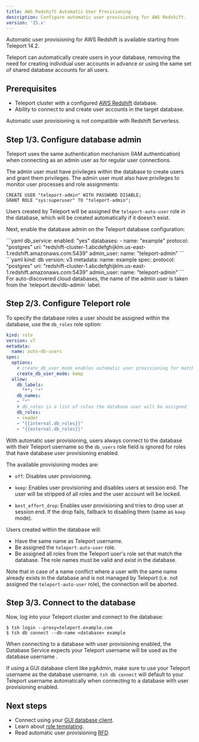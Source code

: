 ```yaml
---
title: AWS Redshift Automatic User Provisioning 
description: Configure automatic user provisioning for AWS Redshift.
version: '15.x'
---
```


<Accordion title="Version warning">
  Automatic user provisioning for AWS Redshift is available starting from
  Teleport 14.2.
</Accordion>

Teleport can automatically create users in your database, removing the need for
creating individual user accounts in advance or using the same set of shared
database accounts for all users.

## Prerequisites

- Teleport cluster with a configured [AWS Redshift](/database-access/guides/postgres-redshift) database.
- Ability to connect to and create user accounts in the target database.

<Note>
  Automatic user provisioning is not compatible with Redshift Serverless.
</Note>

## Step 1/3. Configure database admin

Teleport uses the same authentication mechanism (IAM authentication) when
connecting as an admin user as for regular user connections.

The admin user must have privileges within the database to create users and
grant them privileges. The admin user must also have privileges to monitor user
processes and role assignments:

```
CREATE USER "teleport-admin" WITH PASSWORD DISABLE;
GRANT ROLE "sys:superuser" TO "teleport-admin";
```

Users created by Teleport will be assigned the `teleport-auto-user` role in the
database, which will be created automatically if it doesn't exist.

Next, enable the database admin on the Teleport database configuration:

<Tabs>
  <Tab title="Static config">
    ```yaml
    db_service:
      enabled: "yes"
      databases:
      - name: "example"
        protocol: "postgres"
        uri: "redshift-cluster-1.abcdefghijklm.us-east-1.redshift.amazonaws.com:5439"
        admin_user:
          name: "teleport-admin"
    ```
  </Tab>

  <Tab title="Dynamic resource">
    ```yaml
    kind: db
    version: v3
    metadata:
      name: example
    spec:
      protocol: "postgres"
      uri: "redshift-cluster-1.abcdefghijklm.us-east-1.redshift.amazonaws.com:5439"
      admin_user:
        name: "teleport-admin"
    ```
  </Tab>
</Tabs>

<Tip>
  For auto-discovered cloud databases, the name of the admin user is taken from
  the `teleport.dev/db-admin` label.
</Tip>

## Step 2/3. Configure Teleport role

To specify the database roles a user should be assigned within the database,
use the `db_roles` role option:

```yaml
kind: role
version: v7
metadata:
  name: auto-db-users
spec:
  options:
    # create_db_user_mode enables automatic user provisioning for matching databases
    create_db_user_mode: keep
  allow:
    db_labels:
      "*": "*"
    db_names:
    - "*"
    # db_roles is a list of roles the database user will be assigned
    db_roles:
    - reader
    - "{{internal.db_roles}}"
    - "{{external.db_roles}}"
```

With automatic user provisioning, users always connect to the database with
their Teleport username so the `db_users` role field is ignored for roles
that have database user provisioning enabled.

The available provisioning modes are:

- `off`: Disables user provisioning.

- `keep`: Enables user provisioning and disables users at session end. The user
  will be stripped of all roles and the user account will be locked.

- `best_effort_drop`: Enables user provisioning and tries to drop user
  at session end. If the drop fails, fallback to disabling them (same as `keep`
  mode).

Users created within the database will:

- Have the same name as Teleport username.
- Be assigned the `teleport-auto-user` role.
- Be assigned all roles from the Teleport user's role set that match the database.
  The role names must be valid and exist in the database.

Note that in case of a name conflict where a user with the same name already
exists in the database and is not managed by Teleport (i.e. not assigned the
`teleport-auto-user` role), the connection will be aborted.

## Step 3/3. Connect to the database

Now, log into your Teleport cluster and connect to the database:

```code
$ tsh login --proxy=teleport.example.com
$ tsh db connect --db-name <database> example
```

<Note>
  When connecting to a database with user provisioning enabled, the Database
  Service expects your Teleport username will be used as the database username .

  If using a GUI database client like pgAdmin, make sure to use your Teleport
  username as the database username. `tsh db connect` will default to your
  Teleport username automatically when connecting to a database with user
  provisioning enabled.
</Note>

## Next steps

- Connect using your [GUI database client](/connect-your-client/gui-clients).
- Learn about [role templating](/access-controls/guides/role-templates#interpolation-rules).
- Read automatic user provisioning [RFD](https://github.com/gravitational/teleport/blob/master/rfd/0113-automatic-database-users.md).
